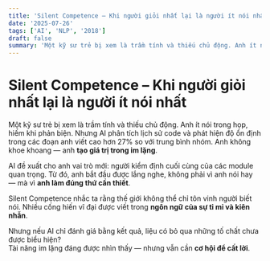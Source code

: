 ```yaml
---
title: 'Silent Competence – Khi người giỏi nhất lại là người ít nói nhất'
date: '2025-07-26'
tags: ['AI', 'NLP', '2018']
draft: false
summary: 'Một kỹ sư trẻ bị xem là trầm tính và thiếu chủ động. Anh ít nói trong họp, hiếm khi phản biện. Nhưng'
---
```


# Silent Competence – Khi người giỏi nhất lại là người ít nói nhất

Một kỹ sư trẻ bị xem là trầm tính và thiếu chủ động. Anh ít nói trong họp, hiếm khi phản biện. Nhưng AI phân tích lịch sử code và phát hiện độ ổn định trong các đoạn anh viết cao hơn 27% so với trung bình nhóm. Anh không khoe khoang — anh **tạo giá trị trong im lặng**.

AI đề xuất cho anh vai trò mới: người kiểm định cuối cùng của các module quan trọng. Từ đó, anh bắt đầu được lắng nghe, không phải vì anh nói hay — mà vì **anh làm đúng thứ cần thiết**.

Silent Competence nhắc ta rằng thế giới không thể chỉ tôn vinh người biết nói. Nhiều cống hiến vĩ đại được viết trong **ngôn ngữ của sự tỉ mỉ và kiên nhẫn**.

Nhưng nếu AI chỉ đánh giá bằng kết quả, liệu có bỏ qua những tố chất chưa được biểu hiện?  
Tài năng im lặng đáng được nhìn thấy — nhưng vẫn cần **cơ hội để cất lời**.